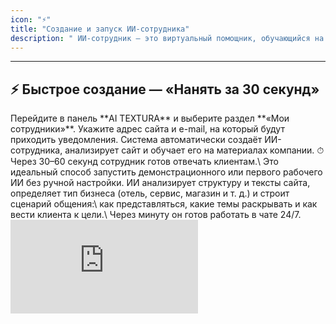 ```yaml
---
icon: "⚡"
title: "Создание и запуск ИИ-сотрудника"
description: " ИИ-сотрудник — это виртуальный помощник, обучающийся на ваших материалах и способный общаться с клиентами 24/7. Здесь показано, как запустить первого сотрудника за 30 секунд или создать индивидуального вручную."
---
```


---

## ⚡ Быстрое создание — «Нанять за 30 секунд»

<Steps>
  <Step title="Откройте панель AI TEXTURA">
    Перейдите в панель **AI TEXTURA** и выберите раздел **«Мои сотрудники»**.
  </Step>
  <Step title="Нажмите «Нанять за 30 секунд»">
    Укажите адрес сайта и e-mail, на который будут приходить уведомления.
  </Step>
  <Step title="Нажмите «Создать»">
    Система автоматически создаёт ИИ-сотрудника, анализирует сайт и обучает его на материалах компании.
  </Step>
</Steps>

<tip>
  ⏱ Через 30–60 секунд сотрудник готов отвечать клиентам.\
  Это идеальный способ запустить демонстрационного или первого рабочего ИИ без ручной настройки.
</tip>

<Accordion title="Что делает ИИ во время автоматического обучения">
  ИИ анализирует структуру и тексты сайта, определяет тип бизнеса (отель, сервис, магазин и т. д.) и строит сценарий общения:\
  как представляться, какие темы раскрывать и как вести клиента к цели.\
  Через минуту он готов работать в чате 24/7.
</Accordion>


<Tabs>
  <Tab title=" YouTube">
    <iframe src="https://www.youtube.com/embed/YSRgeX052CM" title="YouTube video player" frameborder="0" className="w-full aspect-video rounded-xl" allow="accelerometer; autoplay; clipboard-write; encrypted-media; gyroscope; picture-in-picture; web-share" allowfullscreen />
  </Tab>
  <Tab title="RuTube">
    
  </Tab>
</Tabs>

---

## 🧩 Создание вручную

<Steps>
  <Step title="Выберите «Нанять самостоятельно»">
    В панели нажмите **«Нанять самостоятельно»**.
  </Step>
  <Step title="Заполните параметры">
    **Роль:** кем должен быть ИИ (менеджер, консультант, эксперт и т. д.)\
    **Тон общения:** дружелюбный, деловой или спокойный.\
    **Инструкция:** кратко опишите, как он должен действовать и на что опираться.
  </Step>
  <Step title="Сохраните сотрудника">
    После сохранения он появится в списке и будет готов к проверке в чате.
  </Step>
</Steps>

<tip>
  💡 Этот способ подходит, если нужно задать уникальный стиль общения и поведение под специфику компании.
</tip>

📹 [_Видео: Как создать ИИ-сотрудника вручную_](#)\
_Показано, как выбрать роль, тон и задать инструкцию для нового сотрудника._

---

## 💬 Тестирование сотрудника

1. Откройте раздел **«Мои сотрудники»**.
2. Нажмите **«Открыть чат»**, чтобы начать тестовый диалог.
3. Задайте вопрос, например: «Какие услуги вы оказываете?» или «Как оформить бронирование?».
4. Посмотрите, как ИИ отвечает на основе данных сайта.

<tip>
  Если ответы слишком общие — уточните инструкцию или добавьте знания (см. следующий раздел).
</tip>

---

## 💡 Советы перед запуском

<tip>
  Чтобы обучение прошло корректно:
</tip>

- Проверьте, что на сайте актуальные тексты и контакты.
- Избегайте страниц-заглушек и текста «Lorem ipsum».
- Если сайт большой — начните с одной страницы или лендинга.
- Позже можно обновить знания или изменить инструкцию без переобучения.

---

📘 [→ Перейти к настройке ИИ-сотрудника](2-settings.md)